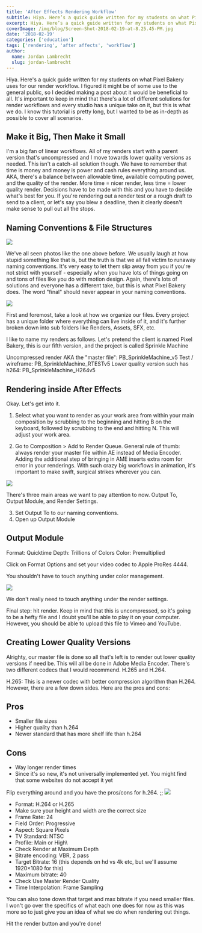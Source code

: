```yaml
---
title: 'After Effects Rendering Workflow'
subtitle: Hiya. Here’s a quick guide written for my students on what Pixel Bakery uses for our render workflow.
excerpt: Hiya. Here’s a quick guide written for my students on what Pixel Bakery uses for our render workflow.
coverImage: /img/blog/Screen-Shot-2018-02-19-at-8.25.45-PM.jpg
date: '2018-02-19'
categories: ['education']
tags: ['rendering', 'after affects', 'workflow']
author:
  name: Jordan Lambrecht
  slug: jordan-lambrecht
---
```


Hiya. Here's a quick guide written for my students on what Pixel Bakery uses for our render workflow. I figured it might be of some use to the general public, so I decided making a post about it would be beneficial to all. It's important to keep in mind that there's a lot of different solutions for render workflows and every studio has a unique take on it, but this is what we do. I know this tutorial is pretty long, but I wanted to be as in-depth as possible to cover all scenarios.

## Make it Big, Then Make it Small

I'm a big fan of linear workflows. All of my renders start with a parent version that's uncompressed and I move towards lower quality versions as needed. This isn't a catch-all solution though. We have to remember that time is money and money is power and cash rules everything around us. AKA, there's a balance between allowable time, available computing power, and the quality of the render. More time = nicer render, less time = lower quality render. Decisions have to be made with this and you have to decide what's best for you. If you're rendering out a render test or a rough draft to send to a client, or let's say you blew a deadline, then it clearly doesn't make sense to pull out all the stops.

## Naming Conventions & File Structures

![](https://cdn.pixelbakery.com/img/blog/Screen-Shot-2016-09-12-at-20.27.35.jpg)

We've all seen photos like the one above before. We usually laugh at how stupid something like that is, but the truth is that we all fall victim to runaway naming conventions. It's very easy to let them slip away from you if you're not strict with yourself - especially when you have lots of things going on and tons of files like you do with motion design. Again, there's lots of solutions and everyone has a different take, but this is what Pixel Bakery does. The word "final" should never appear in your naming conventions.

![](https://cdn.pixelbakery.com/img/blog/Screen-Shot-2018-02-18-at-3.38.06-PM.jpg)

First and foremost, take a look at how we organize our files. Every project has a unique folder where everything can live inside of it, and it's further broken down into sub folders like Renders, Assets, SFX, etc.

I like to name my renders as follows. Let's pretend the client is named Pixel Bakery, this is our fifth version, and the project is called Sprinkle Machine

Uncompressed render AKA the "master file": PB_SprinkleMachine_v5
Test / wireframe: PB_SprinkleMachine_RTESTv5
Lower quality version such has h264: PB_SprinkleMachine_H264v5

## Rendering inside After Effects

Okay. Let's get into it.

1. Select what you want to render as your work area from within your main composition by scrubbing to the beginning and hitting B on the keyboard, followed by scrubbing to the end and hitting N. This will adjust your work area.

2. Go to Composition > Add to Render Queue. General rule of thumb: always render your master file within AE instead of Media Encoder. Adding the additional step of bringing in AME inserts extra room for error in your renderings. With such crazy big workflows in animation, it's important to make swift, surgical strikes wherever you can.

![](https://cdn.pixelbakery.com/img/blog/Screen-Shot-2018-02-18-at-4.06.03-PM.jpg)

There's three main areas we want to pay attention to now. Output To, Output Module, and Render Settings.

3. Set Output To to our naming conventions.
4. Open up Output Module

## Output Module

Format: Quicktime
Depth: Trillions of Colors
Color: Premultiplied

Click on Format Options and set your video codec to Apple ProRes 4444.

You shouldn't have to touch anything under color management.

![](https://cdn.pixelbakery.com/img/blog/Screen-Shot-2018-02-18-at-4.35.31-PM.jpg)

We don't really need to touch anything under the render settings.

Final step: hit render. Keep in mind that this is uncompressed, so it's going to be a hefty file and I doubt you'll be able to play it on your computer. However, you should be able to upload this file to Vimeo and YouTube.

## Creating Lower Quality Versions

Alrighty, our master file is done so all that's left is to render out lower quality versions if need be. This will all be done in Adobe Media Encoder. There's two different codecs that I would recommend. H.265 and H.264.

H.265: This is a newer codec with better compression algorithm than H.264. However, there are a few down sides. Here are the pros and cons:

## Pros

- Smaller file sizes
- Higher quality than h.264
- Newer standard that has more shelf life than h.264

## Cons

- Way longer render times
- Since it's so new, it's not universally implemented yet. You might find that some websites do not accept it yet

Flip everything around and you have the pros/cons for h.264.
;;
![](https://cdn.pixelbakery.com/img/blog/Screen-Shot-2018-02-19-at-8.25.45-PM.jpg)

- Format: H.264 or H.265
- Make sure your height and width are the correct size
- Frame Rate: 24
- Field Order: Progressive
- Aspect: Square Pixels
- TV Standard: NTSC
- Profile: Main or High\
- Check Render at Maximum Depth
- Bitrate encoding: VBR, 2 pass
- Target Bitrate: 16 (this depends on hd vs 4k etc, but we'll assume 1920×1080 for this)
- Maximum bitrate: 40
- Check Use Master Render Quality
- Time Interpolation: Frame Sampling

You can also tone down that target and max bitrate if you need smaller files. I won't go over the specifics of what each one does for now as this was more so to just give you an idea of what we do when rendering out things.

Hit the render button and you're done!
